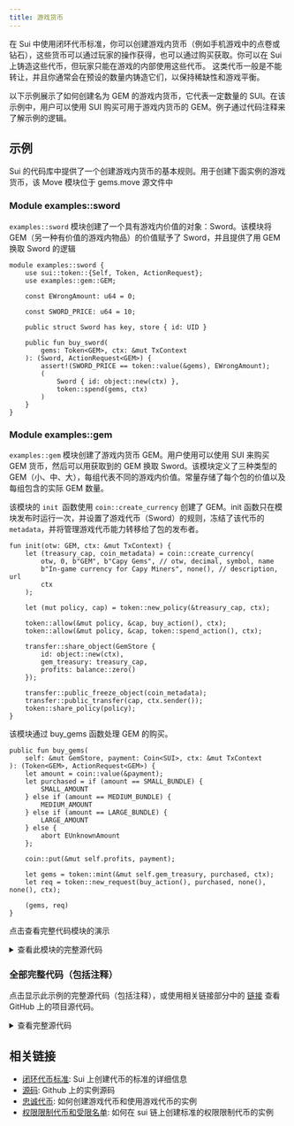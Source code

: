```yaml
---
title: 游戏货币
---
```


在 Sui 中使用闭环代币标准，你可以创建游戏内货币（例如手机游戏中的点卷或钻石），这些货币可以通过玩家的操作获得，也可以通过购买获取。你可以在 Sui 上铸造这些代币，但玩家只能在游戏的内部使用这些代币。
这类代币一般是不能转让，并且你通常会在预设的数量内铸造它们，以保持稀缺性和游戏平衡。

以下示例展示了如何创建名为 GEM 的游戏内货币，它代表一定数量的 SUI。在该示例中，用户可以使用 SUI 购买可用于游戏内货币的 GEM。例子通过代码注释来了解示例的逻辑。

## 示例

Sui 的代码库中提供了一个创建游戏内货币的基本规则。用于创建下面实例的游戏货币，该 Move 模块位于 gems.move 源文件中

### Module examples::sword

`examples::sword` 模块创建了一个具有游戏内价值的对象：Sword。该模块将 GEM（另一种有价值的游戏内物品）的价值赋予了 Sword，并且提供了用 GEM 换取 Sword 的逻辑

```move
module examples::sword {
    use sui::token::{Self, Token, ActionRequest};
    use examples::gem::GEM;

    const EWrongAmount: u64 = 0;

    const SWORD_PRICE: u64 = 10;

    public struct Sword has key, store { id: UID }

    public fun buy_sword(
        gems: Token<GEM>, ctx: &mut TxContext
    ): (Sword, ActionRequest<GEM>) {
        assert!(SWORD_PRICE == token::value(&gems), EWrongAmount);
        (
            Sword { id: object::new(ctx) },
            token::spend(gems, ctx)
        )
    }
}
```

### Module examples::gem

`examples::gem` 模块创建了游戏内货币 GEM。用户使用可以使用 SUI 来购买 GEM 货币，然后可以用获取到的 GEM 换取 Sword。该模块定义了三种类型的 GEM（小、中、大），每组代表不同的游戏内价值。常量存储了每个包的价值以及每组包含的实际 GEM 数量。

该模块的 `init `函数使用 `coin::create_currency` 创建了 GEM。init 函数只在模块发布时运行一次，并设置了游戏代币（Sword）的规则，冻结了该代币的`metadata`，并将管理游戏代币能力转移给了包的发布者。

```move
fun init(otw: GEM, ctx: &mut TxContext) {
    let (treasury_cap, coin_metadata) = coin::create_currency(
        otw, 0, b"GEM", b"Capy Gems", // otw, decimal, symbol, name
        b"In-game currency for Capy Miners", none(), // description, url
        ctx
    );

    let (mut policy, cap) = token::new_policy(&treasury_cap, ctx);

    token::allow(&mut policy, &cap, buy_action(), ctx);
    token::allow(&mut policy, &cap, token::spend_action(), ctx);

    transfer::share_object(GemStore {
        id: object::new(ctx),
        gem_treasury: treasury_cap,
        profits: balance::zero()
    });

    transfer::public_freeze_object(coin_metadata);
    transfer::public_transfer(cap, ctx.sender());
    token::share_policy(policy);
}
```

该模块通过 buy_gems 函数处理 GEM 的购买。

```move
public fun buy_gems(
    self: &mut GemStore, payment: Coin<SUI>, ctx: &mut TxContext
): (Token<GEM>, ActionRequest<GEM>) {
    let amount = coin::value(&payment);
    let purchased = if (amount == SMALL_BUNDLE) {
        SMALL_AMOUNT
    } else if (amount == MEDIUM_BUNDLE) {
        MEDIUM_AMOUNT
    } else if (amount == LARGE_BUNDLE) {
        LARGE_AMOUNT
    } else {
        abort EUnknownAmount
    };

    coin::put(&mut self.profits, payment);

    let gems = token::mint(&mut self.gem_treasury, purchased, ctx);
    let req = token::new_request(buy_action(), purchased, none(), none(), ctx);

    (gems, req)
}
```

点击查看完整代码模块的演示

<details>
<summary>
查看此模块的完整源代码
</summary>

```move

module examples::gem {
    use std::option::none;
    use std::string::{Self, String};
    use sui::sui::SUI;
    use sui::balance::{Self, Balance};
    use sui::tx_context::{sender};
    use sui::coin::{Self, Coin, TreasuryCap};

    use sui::token::{Self, Token, ActionRequest};

    const EUnknownAmount: u64 = 0;

    const SMALL_BUNDLE: u64 = 10_000_000_000;
    const SMALL_AMOUNT: u64 = 100;

    const MEDIUM_BUNDLE: u64 = 100_000_000_000;
    const MEDIUM_AMOUNT: u64 = 5_000;

    const LARGE_BUNDLE: u64 = 1_000_000_000_000;
    const LARGE_AMOUNT: u64 = 100_000;

    #[allow(lint(coin_field))]
    public struct GemStore has key {
        id: UID,
        profits: Balance<SUI>,
        gem_treasury: TreasuryCap<GEM>,
    }

    public struct GEM has drop {}

    fun init(otw: GEM, ctx: &mut TxContext) {
        let (treasury_cap, coin_metadata) = coin::create_currency(
            otw, 0, b"GEM", b"Capy Gems", // otw, decimal, symbol, name
            b"In-game currency for Capy Miners", none(), // description, url
            ctx
        );

        let (mut policy, cap) = token::new_policy(&treasury_cap, ctx);

        token::allow(&mut policy, &cap, buy_action(), ctx);
        token::allow(&mut policy, &cap, token::spend_action(), ctx);

        transfer::share_object(GemStore {
            id: object::new(ctx),
            gem_treasury: treasury_cap,
            profits: balance::zero()
        });

        transfer::public_freeze_object(coin_metadata);
        transfer::public_transfer(cap, ctx.sender());
        token::share_policy(policy);
    }

    public fun buy_gems(
        self: &mut GemStore, payment: Coin<SUI>, ctx: &mut TxContext
    ): (Token<GEM>, ActionRequest<GEM>) {
        let amount = coin::value(&payment);
        let purchased = if (amount == SMALL_BUNDLE) {
            SMALL_AMOUNT
        } else if (amount == MEDIUM_BUNDLE) {
            MEDIUM_AMOUNT
        } else if (amount == LARGE_BUNDLE) {
            LARGE_AMOUNT
        } else {
            abort EUnknownAmount
        };

        coin::put(&mut self.profits, payment);

        let gems = token::mint(&mut self.gem_treasury, purchased, ctx);
        let req = token::new_request(buy_action(), purchased, none(), none(), ctx);

        (gems, req)
    }

    public fun buy_action(): String { string::utf8(b"buy") }
}

```

</details>

### 全部完整代码（包括注释）

点击显示此示例的完整源代码（包括注释），或使用相关链接部分中的 [链接](#related-links) 查看 GitHub 上的项目源代码。

<details>
<summary>
查看完整源代码
</summary>

```move
/// Sword(剑的模块)
module examples::sword {
    use sui::token::{Self, Token, ActionRequest};
    use examples::gem::GEM;

    /// 尝试用错误的金额购买剑。
    const EWrongAmount: u64 = 0;

    /// 一把剑的价格用宝石表示。
    const SWORD_PRICE: u64 = 10;

    /// 可以用宝石购买的游戏物品。
    public struct Sword has key, store { id: UID }

    /// 用宝石购买剑。
    public fun buy_sword(
        gems: Token<GEM>, ctx: &mut TxContext
    ): (Sword, ActionRequest<GEM>) {
        assert!(SWORD_PRICE == token::value(&gems), EWrongAmount);
        (
            Sword { id: object::new(ctx) },
            token::spend(gems, ctx)
        )
    }
}
```

```move
/// gem(游戏代币模块)
module examples::gem {
    use std::option::none;
    use std::string::{Self, String};
    use sui::sui::SUI;
    use sui::balance::{Self, Balance};
    use sui::tx_context::{sender};
    use sui::coin::{Self, Coin, TreasuryCap};

    use sui::token::{Self, Token, ActionRequest};

    /// 尝试用意外的金额购买宝石。
    const EUnknownAmount: u64 = 0;

    /// 10 SUI 是一小包宝石的价格。
    const SMALL_BUNDLE: u64 = 10_000_000_000;
    const SMALL_AMOUNT: u64 = 100;

    /// 100 SUI 是一中包宝石的价格。
    const MEDIUM_BUNDLE: u64 = 100_000_000_000;
    const MEDIUM_AMOUNT: u64 = 5_000;

    /// 1000 SUI 是一大包宝石的价格。
    /// 这是最划算的选择。
    const LARGE_BUNDLE: u64 = 1_000_000_000_000;
    const LARGE_AMOUNT: u64 = 100_000;

    #[allow(lint(coin_field))]
    /// 宝石可以通过商店购买。
    public struct GemStore has key {
        id: UID,
        /// 销售宝石的利润。
        profits: Balance<SUI>,
        /// 游戏内货币的国库上限。
        gem_treasury: TreasuryCap<GEM>,
    }

    /// 创建游戏内货币的 OTW。
    public struct GEM has drop {}

    // 在模块初始化时，我们创建游戏内货币并定义不同类型操作的规则。
    fun init(otw: GEM, ctx: &mut TxContext) {
        let (treasury_cap, coin_metadata) = coin::create_currency(
            otw, 0, b"GEM", b"Capy Gems", // otw, 小数, 符号, 名称
            b"Capy Miner 的游戏内货币", none(), // 描述, url
            ctx
        );

        // 创建 GEM 的 TokenPolicy
        let (mut policy, cap) = token::new_policy(&treasury_cap, ctx);

        token::allow(&mut policy, &cap, buy_action(), ctx);
        token::allow(&mut policy, &cap, token::spend_action(), ctx);

        // 创建并分享 GemStore
        transfer::share_object(GemStore {
            id: object::new(ctx),
            gem_treasury: treasury_cap,
            profits: balance::zero()
        });

        // 处理 TokenPolicy, CoinMetadata 和 TokenPolicyCap
        transfer::public_freeze_object(coin_metadata);
        transfer::public_transfer(cap, ctx.sender());
        token::share_policy(policy);
    }

    /// 从 GemStore 购买宝石。非常简单的值匹配与模块常量...
    public fun buy_gems(
        self: &mut GemStore, payment: Coin<SUI>, ctx: &mut TxContext
    ): (Token<GEM>, ActionRequest<GEM>) {
        let amount = coin::value(&payment);
        let purchased = if (amount == SMALL_BUNDLE) {
            SMALL_AMOUNT
        } else if (amount == MEDIUM_BUNDLE) {
            MEDIUM_AMOUNT
        } else if (amount == LARGE_BUNDLE) {
            LARGE_AMOUNT
        } else {
            abort EUnknownAmount
        };

        coin::put(&mut self.profits, payment);

        // 创建自定义请求并铸造一些宝石
        let gems = token::mint(&mut self.gem_treasury, purchased, ctx);
        let req = token::new_request(buy_action(), purchased, none(), none(), ctx);

        (gems, req)
    }

    /// GemStore 中的购买操作的名称。
    public fun buy_action(): String { string::utf8(b"buy") }
}
```

</details>

## 相关链接

- [闭环代币标准](../../../standards/closed-loop-token.mdx): Sui 上创建代币的标准的详细信息
- [源码](https://github.com/MystenLabs/sui/blob/main/examples/move/token/sources/gems.move): Github 上的实例源码
- [忠诚代币](./loyalty-tokens.mdx): 如何创建游戏代币和使用游戏代币的实例
- [权限限制代币和受限名单](./regulated-coin-and-deny-list.mdx): 如何在 sui 链上创建标准的权限限制代币的实例
